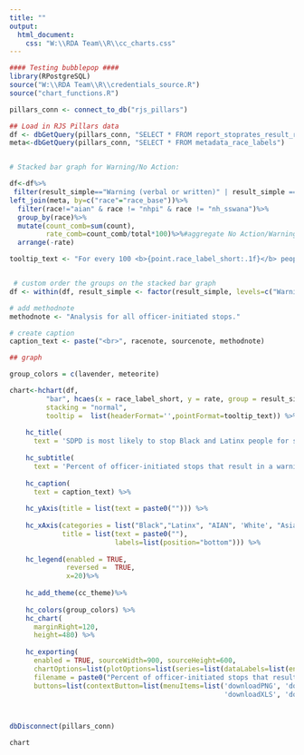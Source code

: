 ```yaml
---
title: ""
output:
  html_document:
    css: "W:\\RDA Team\\R\\cc_charts.css"
---
```

<!-- link to Google Font -->
<link href="https://fonts.googleapis.com/css2?family=Inter:wght@100;200;300;400;500;600;700;800;900&display=swap" rel="stylesheet">

```r

#### Testing bubblepop ####
library(RPostgreSQL)
source("W:\\RDA Team\\R\\credentials_source.R")
source("chart_functions.R")

pillars_conn <- connect_to_db("rjs_pillars")

## Load in RJS Pillars data
df <- dbGetQuery(pillars_conn, "SELECT * FROM report_stoprates_result_race_person") 
meta<-dbGetQuery(pillars_conn, "SELECT * FROM metadata_race_labels")


# Stacked bar graph for Warning/No Action:

df<-df%>%
 filter(result_simple=="Warning (verbal or written)" | result_simple =="No Action")%>%
left_join(meta, by=c("race"="race_base"))%>%
  filter(race!="aian" & race != "nhpi" & race != "nh_sswana")%>% 
  group_by(race)%>%
  mutate(count_comb=sum(count),
         rate_comb=count_comb/total*100)%>%#aggregate No Action/Warning
  arrange(-rate)

tooltip_text <- "For every 100 <b>{point.race_label_short:.1f}</b> people SDPD stopped, officers stopped <b>{point.rate:.1f}</b><br>people they perceived as <b>{point.race_label_short:.1f}</b> for stops that only resulted in<br><b>{point.result_simple:.1f}</b>, for a total of <b>{point.count:,0f}</b> people."


 # custom order the groups on the stacked bar graph
df <- within(df, result_simple <- factor(result_simple, levels=c("Warning (verbal or written)", "No Action")))

# add methodnote
methodnote <- "Analysis for all officer-initiated stops."

# create caption
caption_text <- paste("<br>", racenote, sourcenote, methodnote)

## graph

group_colors = c(lavender, meteorite)

chart<-hchart(df, 
         "bar", hcaes(x = race_label_short, y = rate, group = result_simple),
         stacking = "normal",
         tooltip =  list(headerFormat='',pointFormat=tooltip_text)) %>%
    
    hc_title(
      text = 'SDPD is most likely to stop Black and Latinx people for stops that result in no action') %>%
    
    hc_subtitle(
      text = 'Percent of officer-initiated stops that result in a warning or no action by race') %>%
    
    hc_caption(
      text = caption_text) %>%
    
    hc_yAxis(title = list(text = paste0(""))) %>%
    
    hc_xAxis(categories = list("Black","Latinx", "AIAN", 'White', "Asian", "NHPI", "SWANA/SA",  "Multiracial"),
             title = list(text = paste0(""),
                          labels=list(position="bottom"))) %>%
    
    hc_legend(enabled = TRUE, 
              reversed =  TRUE,
              x=20)%>% 
    
    hc_add_theme(cc_theme)%>%
    
    hc_colors(group_colors) %>%
    hc_chart(
      marginRight=120,
      height=480) %>%
    
    hc_exporting(
      enabled = TRUE, sourceWidth=900, sourceHeight=600, 
      chartOptions=list(plotOptions=list(series=list(dataLabels=list(enabled=TRUE,format='{point.rate:.1f}%')))),
      filename = paste0("Percent of officer-initiated stops that result in a warning or no action by race","_Catalyst California, catalystcalifornia.org, 2023."),
      buttons=list(contextButton=list(menuItems=list('downloadPNG', 'downloadSVG',
                                                     'downloadXLS', 'downloadCSV'))))



dbDisconnect(pillars_conn)


```

```r
chart

```



<script>
  widg = document.getElementsByClassName('html-widget'); //find widgets
  for (let i = 0; i < widg.length; i++) { //loop through
    document.getElementsByClassName('highchart')[i].style.width = '100%'; //adjust width
    document.getElementsByClassName('highchart')[i].style.height = '100%'; //adjust height
  }
</script>